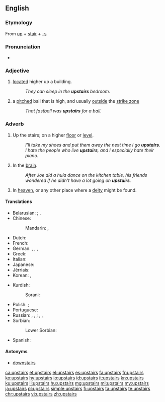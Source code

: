 ==English==

===Etymology===
From [[up]] + [[stair]] + [[-s]]

===Pronunciation===
* {{audio|en-us-upstairs.ogg|Audio (US)|lang=en}}

===Adjective===
{{en-adj|further}}

# [[located]] higher up a building.
#: ''They can sleep in the '''upstairs''' bedroom.''
# {{context|baseball|lang=en}} a [[pitched]] ball that is high, and usually [[outside]] the [[strike zone]]
#: ''That fastball was '''upstairs''' for a ball.''

===Adverb===
{{en-adv|further}}

# Up the stairs; on a higher [[floor]] or [[level]].
#: ''I'll take my shoes and put them away the next time I go '''upstairs'''.''
#: ''I hate the people who live '''upstairs''', and I especially hate their piano.''
# {{context|colloquial|lang=en}} In the [[brain]].
#: ''After Joe did a hula dance on the kitchen table, his friends wondered if he didn't have a lot going on '''upstairs'''.''
# {{context|colloquial|lang=en}} In [[heaven]], or any other place where a [[deity]] might be found.

====Translations====
{{trans-top|up the stairs; on a higher floor or level}}
* Belarusian: {{qualifier|location}} {{t|be|наве́рсе|sc=Cyrl}}; {{qualifier|direction}}, {{t|be|наве́рх|sc=Cyrl}}
* Chinese:
*: Mandarin: {{t|cmn|樓上|sc=Hani}}, {{t+|cmn|楼上|tr=lóushàng|sc=Hani}}
* Dutch: {{t+|nl|boven}}
* French: {{t+|fr|en haut}}
* German: {{t+|de|treppauf}}, {{t+|de|oben}}, {{t|de|nach oben}} {{qualifier|where to}}, {{t|de|herauf}}
* Greek: {{t+|el|πάνω|tr=páno}}
* Italian: {{t|it|di sopra}}
* Japanese: {{t|ja|階上|tr=かいじょう, kaijō|sc=Jpan}}
* Jèrriais: {{t|roa-jer|à haut}}
* Korean: {{t+|ko|위층|tr=wicheung-e|alt=위층에|sc=Kore}}, {{t+|ko|위층|tr=wicheung-euro|alt=위층으로|sc=Kore}} {{qualifier|where to}}
{{trans-mid}}
* Kurdish:
*: Sorani: {{t|ku|سه‌ره‌وه‌|tr=sarawa|sc=ku-Arab}}
* Polish: {{t|pl|na górze}} {{qualifier|where}}; {{t|pl|na górę}} {{qualifier|where to}}
* Portuguese: {{t+|pt|em cima}}
* Russian: {{t+|ru|наверху|tr=naverxú|sc=Cyrl}} {{qualifier|where}}, {{t+|ru|вверху|tr=vverxú|sc=Cyrl}} {{qualifier|where}}, {{t|ru|на верхнем этаже|tr=na vérxnem etažé|sc=Cyrl}} {{qualifier|where}}; {{t+|ru|наверх|tr=navérx}} {{qualifier|where to}}, {{t+|ru|вверх|tr=vverx|sc=Cyrl}} {{qualifier|where to}}, {{t|ru|на верхний этаж|tr=na vérxnij etáž|sc=Cyrl}} {{qualifier|where to}}
* Sorbian:
*: Lower Sorbian: {{t|dsb|górjejce}}
* Spanish: {{t+|es|arriba}}
{{trans-bottom}}

====Antonyms====
* [[downstairs]]

[[ca:upstairs]]
[[et:upstairs]]
[[el:upstairs]]
[[es:upstairs]]
[[fa:upstairs]]
[[fr:upstairs]]
[[ko:upstairs]]
[[hy:upstairs]]
[[io:upstairs]]
[[id:upstairs]]
[[it:upstairs]]
[[kn:upstairs]]
[[ku:upstairs]]
[[li:upstairs]]
[[hu:upstairs]]
[[mg:upstairs]]
[[ml:upstairs]]
[[my:upstairs]]
[[ja:upstairs]]
[[pl:upstairs]]
[[simple:upstairs]]
[[fi:upstairs]]
[[ta:upstairs]]
[[te:upstairs]]
[[chr:upstairs]]
[[vi:upstairs]]
[[zh:upstairs]]